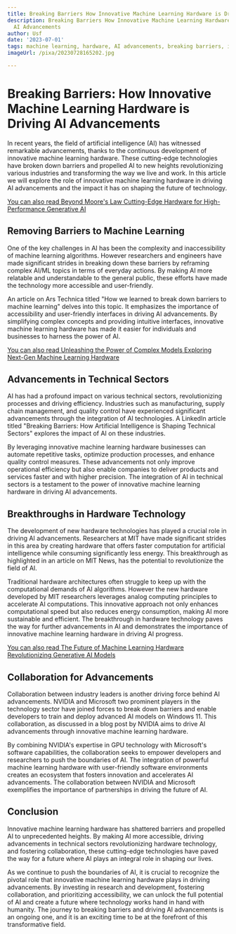 ```yaml
---
title: Breaking Barriers How Innovative Machine Learning Hardware is Driving AI Advancements
description: Breaking Barriers How Innovative Machine Learning Hardware is Driving
  AI Advancements
author: Usf
date: '2023-07-01'
tags: machine learning, hardware, AI advancements, breaking barriers, innovative
imageUrl: /pixa/20230728165202.jpg

---
```

# Breaking Barriers: How Innovative Machine Learning Hardware is Driving  AI Advancements

In recent years, the field of artificial intelligence (AI) has witnessed remarkable advancements, thanks  to the continuous  development of innovative machine  learning hardware. These  cutting-edge technologies have broken  down barriers and propelled AI to new heights revolutionizing various industries  and  transforming  the way we live and work. In this article we  will explore the role of innovative machine learning hardware in driving AI advancements  and the impact it has on  shaping the future of technology.

[You can also read Beyond Moore's Law Cutting-Edge  Hardware for High-Performance Generative AI](Beyond%20Moore%27s%20Law%20Cutting-Edge%20Hardware%20for%20High-Performance%20Generative%20AI)


## Removing Barriers to Machine Learning

One of  the key challenges in AI has been the complexity and  inaccessibility of machine learning algorithms. However researchers and engineers  have made significant strides in breaking down these barriers by reframing complex AI/ML topics in terms of everyday actions. By making  AI more relatable and understandable to  the general public, these efforts have made the technology more accessible and user-friendly.

An article  on Ars Technica titled "How we learned to break down barriers to machine learning" delves into this topic. It  emphasizes the importance of accessibility and user-friendly interfaces  in driving AI advancements. By simplifying complex concepts and providing intuitive interfaces, innovative machine learning hardware has made it easier for individuals and businesses to harness the power  of AI.

[You can also read Unleashing the Power of Complex Models Exploring Next-Gen Machine Learning Hardware](Unleashing%20the%20Power%20of%20Complex%20Models%20Exploring%20Next-Gen%20Machine%20Learning%20Hardware)


## Advancements in Technical Sectors

AI has had a profound impact on various technical sectors, revolutionizing processes and driving efficiency. Industries such as manufacturing, supply chain management, and quality  control have experienced significant advancements through the  integration  of AI technologies. A LinkedIn  article titled "Breaking Barriers: How Artificial Intelligence is Shaping Technical Sectors" explores the impact of AI on these industries.

By leveraging innovative machine learning hardware businesses can automate repetitive tasks,  optimize production processes, and enhance quality control measures. These advancements not only improve operational efficiency but also  enable companies to deliver products and services faster and with higher precision. The integration  of AI in technical sectors is a testament  to the power of  innovative machine learning hardware in driving AI advancements.

## Breakthroughs  in Hardware Technology

The development of  new hardware technologies has played a crucial role in driving  AI  advancements. Researchers at MIT have made significant  strides in  this area by creating hardware that offers faster computation for artificial intelligence while consuming  significantly less energy. This breakthrough as highlighted in an article on MIT News, has the potential to revolutionize the field of  AI.

Traditional hardware architectures often struggle to keep up with the computational demands of  AI algorithms. However the new hardware  developed by  MIT researchers leverages analog computing  principles  to accelerate AI computations. This innovative approach not only enhances computational speed but also reduces energy consumption, making AI more sustainable and efficient. The breakthrough in  hardware technology paves the way for further advancements in AI and demonstrates the importance  of innovative machine learning hardware in driving AI progress.

[You can also read The Future of Machine Learning Hardware Revolutionizing Generative AI Models](The%20Future%20of%20Machine%20Learning%20Hardware%20Revolutionizing%20Generative%20AI%20Models)


## Collaboration for  Advancements

Collaboration between industry leaders is another driving  force behind AI  advancements. NVIDIA  and Microsoft  two prominent players in the technology sector have joined forces to break down barriers and  enable developers to  train and deploy  advanced  AI models on Windows 11. This collaboration, as  discussed in a blog post by NVIDIA aims to drive AI advancements through innovative machine learning hardware.

By combining NVIDIA's expertise  in GPU technology with Microsoft's software  capabilities, the collaboration seeks to empower developers and researchers to push the boundaries  of AI. The integration  of powerful machine  learning hardware  with user-friendly software  environments creates an ecosystem that fosters innovation and accelerates AI advancements. The collaboration between NVIDIA and Microsoft exemplifies the importance of partnerships in driving the future of AI.

## Conclusion

Innovative machine learning hardware has shattered barriers and propelled AI to unprecedented  heights. By making AI more accessible, driving advancements in  technical sectors revolutionizing hardware technology,  and fostering collaboration, these cutting-edge technologies have paved the way for a future where AI plays an integral role in shaping our lives.

As we continue to push the  boundaries  of AI, it is crucial to recognize the pivotal role that innovative machine learning hardware plays in driving  advancements. By investing in research and development, fostering collaboration, and prioritizing accessibility, we can unlock the full potential of AI and create a future where technology works hand in hand  with humanity.  The journey  to breaking barriers and  driving AI advancements is an ongoing one, and it is an  exciting time to be at  the  forefront of this transformative field.